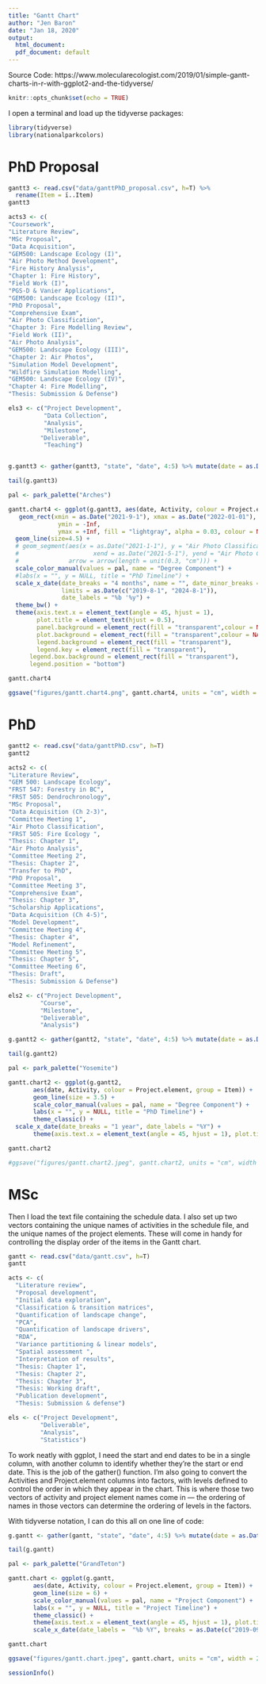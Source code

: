 ```yaml
---
title: "Gantt Chart"
author: "Jen Baron"
date: "Jan 18, 2020"
output:
  html_document:
  pdf_document: default
---
```



Source Code: https://www.molecularecologist.com/2019/01/simple-gantt-charts-in-r-with-ggplot2-and-the-tidyverse/

```r
knitr::opts_chunk$set(echo = TRUE)
```


I open a terminal and load up the tidyverse packages:
```r
library(tidyverse)
library(nationalparkcolors)
```


# PhD Proposal

```r
gantt3 <- read.csv("data/ganttPhD_proposal.csv", h=T) %>%
  rename(Item = ï..Item)
gantt3

acts3 <- c(
"Coursework",
"Literature Review",
"MSc Proposal",
"Data Acquisition",
"GEM500: Landscape Ecology (I)",
"Air Photo Method Development",
"Fire History Analysis",
"Chapter 1: Fire History",
"Field Work (I)",
"PGS-D & Vanier Applications",
"GEM500: Landscape Ecology (II)",
"PhD Proposal",
"Comprehensive Exam",
"Air Photo Classification",
"Chapter 3: Fire Modelling Review",
"Field Work (II)",
"Air Photo Analysis",
"GEM500: Landscape Ecology (III)",
"Chapter 2: Air Photos",
"Simulation Model Development",
"Wildfire Simulation Modelling",
"GEM500: Landscape Ecology (IV)",
"Chapter 4: Fire Modelling",
"Thesis: Submission & Defense")

els3 <- c("Project Development",
          "Data Collection",
          "Analysis",
          "Milestone",
         "Deliverable",
          "Teaching")


g.gantt3 <- gather(gantt3, "state", "date", 4:5) %>% mutate(date = as.Date(date, "%Y.%m.%d"), Activity=factor(Activity, acts3[length(acts3):1]), Project.element=factor(Project.element, els3))

tail(g.gantt3)
```


```r
pal <- park_palette("Arches")

gantt.chart4 <- ggplot(g.gantt3, aes(date, Activity, colour = Project.element, group = Item)) +
   geom_rect(xmin = as.Date("2021-9-1"), xmax = as.Date("2022-01-01"), 
              ymin = -Inf,
              ymax = +Inf, fill = "lightgray", alpha = 0.03, colour = NA) +
  geom_line(size=4.5) +
  # geom_segment(aes(x = as.Date("2021-1-1"), y = "Air Photo Classification",
  #                     xend = as.Date("2021-5-1"), yend = "Air Photo Classification"),
  #              arrow = arrow(length = unit(0.3, "cm"))) +
  scale_color_manual(values = pal, name = "Degree Component") +
  #labs(x = "", y = NULL, title = "PhD Timeline") +
  scale_x_date(date_breaks = "4 months", name = "", date_minor_breaks = "4 months",
               limits = as.Date(c("2019-8-1", "2024-8-1")),
               date_labels = "%b '%y") +
  theme_bw() +
  theme(axis.text.x = element_text(angle = 45, hjust = 1), 
        plot.title = element_text(hjust = 0.5),
        panel.background = element_rect(fill = "transparent",colour = NA),
        plot.background = element_rect(fill = "transparent",colour = NA),
        legend.background = element_rect(fill = "transparent"), 
        legend.key = element_rect(fill = "transparent"),
      legend.box.background = element_rect(fill = "transparent"),
      legend.position = "bottom")

gantt.chart4

ggsave("figures/gantt.chart4.png", gantt.chart4, units = "cm", width = 18, height = 15)
```

# PhD

```r
gantt2 <- read.csv("data/ganttPhD.csv", h=T)
gantt2

acts2 <- c(
"Literature Review",
"GEM 500: Landscape Ecology",
"FRST 547: Forestry in BC",
"FRST 505: Dendrochronology",
"MSc Proposal",
"Data Acquisition (Ch 2-3)",
"Committee Meeting 1",
"Air Photo Classification",
"FRST 505: Fire Ecology ",
"Thesis: Chapter 1",
"Air Photo Analysis",
"Committee Meeting 2",
"Thesis: Chapter 2",
"Transfer to PhD",
"PhD Proposal",
"Committee Meeting 3",
"Comprehensive Exam",
"Thesis: Chapter 3",
"Scholarship Applications",
"Data Acquisition (Ch 4-5)",
"Model Development",
"Committee Meeting 4",
"Thesis: Chapter 4",
"Model Refinement",
"Committee Meeting 5",
"Thesis: Chapter 5",
"Committee Meeting 6",
"Thesis: Draft",
"Thesis: Submission & Defense")

els2 <- c("Project Development",
         "Course",
         "Milestone",
         "Deliverable",
         "Analysis")

```


```r
g.gantt2 <- gather(gantt2, "state", "date", 4:5) %>% mutate(date = as.Date(date, "%Y.%m.%d"), Activity=factor(Activity, acts2[length(acts2):1]), Project.element=factor(Project.element, els2))

tail(g.gantt2)
```

```r
pal <- park_palette("Yosemite")

gantt.chart2 <- ggplot(g.gantt2,
       aes(date, Activity, colour = Project.element, group = Item)) +
       geom_line(size = 3.5) + 
       scale_color_manual(values = pal, name = "Degree Component") +
       labs(x = "", y = NULL, title = "PhD Timeline") +
       theme_classic() +
  scale_x_date(date_breaks = "1 year", date_labels = "%Y") +
       theme(axis.text.x = element_text(angle = 45, hjust = 1), plot.title = element_text(hjust = 0.5)) 

gantt.chart2

#ggsave("figures/gantt.chart2.jpeg", gantt.chart2, units = "cm", width = 20, height = 12)
```

# MSc

Then I load the text file containing the schedule data. I also set up two vectors containing the unique names of activities in the schedule file, and the unique names of the project elements. These will come in handy for controlling the display order of the items in the Gantt chart.
```r
gantt <- read.csv("data/gantt.csv", h=T)
gantt

acts <- c(
  "Literature review",
  "Proposal development",
  "Initial data exploration",
  "Classification & transition matrices",
  "Quantification of landscape change",
  "PCA",
  "Quantification of landscape drivers",
  "RDA",
  "Variance partitioning & linear models",
  "Spatial assessment ",
  "Interpretation of results",
  "Thesis: Chapter 1",
  "Thesis: Chapter 2",
  "Thesis: Chapter 3",
  "Thesis: Working draft",
  "Publication development",
  "Thesis: Submission & defense")

els <- c("Project Development",
         "Deliverable",
         "Analysis",
         "Statistics")

```


To work neatly with ggplot, I need the start and end dates to be in a single column, with another column to identify whether they’re the start or end date. This is the job of the gather() function. I’m also going to convert the Activities and Project.element columns into factors, with levels defined to control the order in which they appear in the chart. This is where those two vectors of activity and project element names come in — the ordering of names in those vectors can determine the ordering of levels in the factors.

With tidyverse notation, I can do this all on one line of code:
```r
g.gantt <- gather(gantt, "state", "date", 4:5) %>% mutate(date = as.Date(date, "%Y.%m.%d"), Activity=factor(Activity, acts[length(acts):1]), Project.element=factor(Project.element, els))

tail(g.gantt)
```


```r
pal <- park_palette("GrandTeton")
```

```r
gantt.chart <- ggplot(g.gantt,
       aes(date, Activity, colour = Project.element, group = Item)) +
       geom_line(size = 6) + 
       scale_color_manual(values = pal, name = "Project Component") +
       labs(x = "", y = NULL, title = "Project Timeline") +
       theme_classic() +
       theme(axis.text.x = element_text(angle = 45, hjust = 1), plot.title = element_text(hjust = 0.5)) +
       scale_x_date(date_labels =  "%b %Y", breaks = as.Date(c("2019-09-01", "2020-01-1", "2020-05-01", "2020-09-01", "2021-01-01", "2021-05-01","2021-09-01")))

gantt.chart

ggsave("figures/gantt.chart.jpeg", gantt.chart, units = "cm", width = 20, height = 12)
```





```r
sessionInfo()
```


